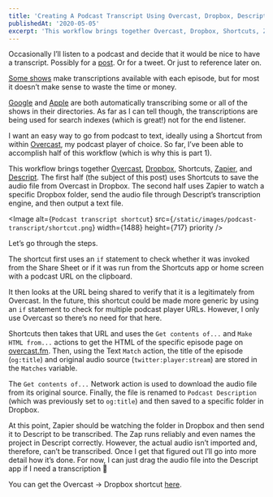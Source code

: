 ```yaml
---
title: 'Creating A Podcast Transcript Using Overcast, Dropbox, Descript, Zapier, and Shortcuts (Part 1)'
publishedAt: '2020-05-05'
excerpt: 'This workflow brings together Overcast, Dropbox, Shortcuts, Zapier, and Descript to save an audio file from Overcast in Dropbox.'
---
```


Occasionally I’ll listen to a podcast and decide that it would be nice to have a transcript. Possibly for a [post](/the-eventually-equation/). Or for a tweet. Or just to reference later on.

[Some shows](https://distributed.blog) make transcriptions available with each episode, but for most it doesn’t make sense to waste the time or money.

[Google](https://searchengineland.com/google-brings-search-to-podcasts-through-automatic-transcription-314798) and [Apple](https://9to5mac.com/2019/06/04/podcasts-ios-13/) are both automatically transcribing some or all of the shows in their directories. As far as I can tell though, the transcriptions are being used for search indexes (which is great!) not for the end listener.

I want an easy way to go from podcast to text, ideally using a Shortcut from within [Overcast](https://overcast.fm), my podcast player of choice. So far, I’ve been able to accomplish half of this workflow (which is why this is part 1).

This workflow brings together [Overcast](https://overcast.fm/), [Dropbox](https://www.dropbox.com/?landing=dbv2), Shortcuts, [Zapier](https://zapier.com/home), and [Descript](https://www.descript.com/). The first half (the subject of this post) uses Shortcuts to save the audio file from Overcast in Dropbox. The second half uses Zapier to watch a specific Dropbox folder, send the audio file through Descript’s transcription engine, and then output a text file.

<Image
  alt={`Podcast transcript shortcut`}
  src={`/static/images/podcast-transcript/shortcut.png`}
  width={1488}
  height={717}
  priority
/>

Let’s go through the steps.

The shortcut first uses an `if` statement to check whether it was invoked from the Share Sheet or if it was run from the Shortcuts app or home screen with a podcast URL on the clipboard.

It then looks at the URL being shared to verify that it is a legitimately from Overcast. In the future, this shortcut could be made more generic by using an `if` statement to check for multiple podcast player URLs. However, I only use Overcast so there’s no need for that here.

Shortcuts then takes that URL and uses the `Get contents of...` and `Make HTML from...` actions to get the HTML of the specific episode page on [overcast.fm](https://overcast.fm). Then, using the Text `Match` action, the title of the episode (`og:title`) and original audio source (`twitter:player:stream`) are stored in the `Matches` variable.

The `Get contents of...` Network action is used to download the audio file from its original source. Finally, the file is renamed to `Podcast Description` (which was previously set to `og:title`) and then saved to a specific folder in Dropbox.

At this point, Zapier should be watching the folder in Dropbox and then send it to Descript to be transcribed. The Zap runs reliably and even names the project in Descript correctly. However, the actual audio isn’t imported and, therefore, can’t be transcribed. Once I get that figured out I’ll go into more detail how it’s done. For now, I can just drag the audio file into the Descript app if I need a transcription 💫

You can get the Overcast → Dropbox shortcut [here](https://www.icloud.com/shortcuts/5ac3181a386a4a97a83a65c269248f36).
